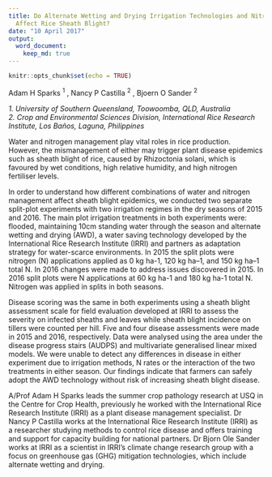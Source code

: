 ```yaml
---
title: Do Alternate Wetting and Drying Irrigation Technologies and Nitrogen Rates
  Affect Rice Sheath Blight?
date: "10 April 2017"
output:
  word_document:
    keep_md: true
---
```


```r
knitr::opts_chunk$set(echo = TRUE)
```

Adam H Sparks <sup>1</sup> , Nancy P Castilla <sup>2</sup> , Bjoern O Sander <sup>2</sup>

_1.	University of Southern Queensland, Toowoomba, QLD, Australia_  
_2.	Crop and Environmental Sciences Division, International Rice Research Institute, Los Baños, Laguna, Philippines_


Water and nitrogen management play vital roles in rice production. However, the mismanagement of either may trigger plant disease epidemics such as sheath blight of rice, caused by Rhizoctonia solani, which is favoured by wet conditions, high relative humidity, and high nitrogen fertiliser levels. 

In order to understand how different combinations of water and nitrogen management affect sheath blight epidemics, we conducted two separate split-plot experiments with two irrigation regimes in the dry seasons of 2015 and 2016. The main plot irrigation treatments in both experiments were: flooded, maintaining 10cm standing water through the season and alternate wetting and drying (AWD), a water saving technology developed by the International Rice Research Institute (IRRI) and partners as adaptation strategy for water-scarce environments. In 2015 the split plots were nitrogen (N) applications applied as 0 kg ha-1, 120 kg ha–1, and 150 kg ha–1 total N. In 2016 changes were made to address issues discovered in 2015. In 2016 split plots were N applications at 60 kg ha-1 and 180 kg ha-1 total N. Nitrogen was applied in splits in both seasons. 

Disease scoring was the same in both experiments using a sheath blight assessment scale for field evaluation developed at IRRI to assess the severity on infected sheaths and leaves while sheath blight incidence on tillers were counted per hill. Five and four disease assessments were made in 2015 and 2016, respectively. Data were analysed using the area under the disease progress stairs (AUDPS) and multivariate generalised linear mixed models. We were unable to detect any differences in disease in either experiment due to irrigation methods, N rates or the interaction of the two treatments in either season. Our findings indicate that farmers can safely adopt the AWD technology without risk of increasing sheath blight disease.


A/Prof Adam H Sparks leads the summer crop pathology research at USQ in the Centre for Crop Health, previously he worked with the International Rice Research Institute (IRRI) as a plant disease management specialist. Dr Nancy P Castilla works at the International Rice Research Institute (IRRI) as a researcher studying methods to control rice disease and offers training and support for capacity building for national partners. Dr Bjorn Ole Sander works at IRRI  as a scientist in IRRI’s climate change research group with a focus on greenhouse gas (GHG) mitigation technologies, which include alternate wetting and drying.
